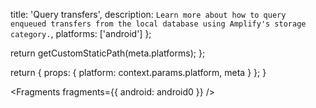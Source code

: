 
  title: 'Query transfers',
  description: `Learn more about how to query enqueued transfers from the local database using Amplify's storage category.`,
  platforms: ['android']
};

  return getCustomStaticPath(meta.platforms);
};

  return {
    props: {
      platform: context.params.platform,
      meta
    }
  };
}


<Fragments fragments={{ android: android0 }} />
